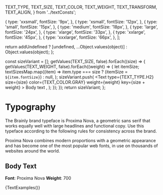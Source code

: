   TEXT_TYPE,
  TEXT_SIZE,
  TEXT_COLOR,
  TEXT_WEIGHT,
  TEXT_TRANSFORM,
  TEXT_ALIGN,
} from '../textConsts';

<Meta title="Foundation/Text" />


  {
    type: 'xxsmall',
    fontSize: '9px',
  },
  {
    type: 'xsmall',
    fontSize: '12px',
  },
  {
    type: 'small',
    fontSize: '15px',
  },
  {
    type: 'medium',
    fontSize: '18px',
  },
  {
    type: 'large',
    fontSize: '24px',
  },
  {
    type: 'xlarge',
    fontSize: '33px',
  },
  {
    type: 'xxlarge',
    fontSize: '45px',
  },
  {
    type: 'xxxlarge',
    fontSize: '66px',
  },
];

  return addUndefined
    ? [undefined, ...Object.values(object)]
    : Object.values(object);
};

  const sizeVariant = [];
  getValues(TEXT_SIZE, false).forEach((size) => {
    getValues(TEXT_WEIGHT, false).forEach((weight) => {
      let itemSize;
      textSizesMap.map((item) =>
        item.type === size ? (itemSize = `${item.fontSize}`) : null,
      );
      sizeVariant.push(
        <Text
          type={TEXT_TYPE.H2}
          size={size}
          color={TEXT_COLOR.GRAY}
          weight={weight}
          key={size + weight}
        >
          Body text
        </Text>,
      );
    });
  });
  return sizeVariant;
};

# Typography

The Brainly brand typeface is Proxima Nova, a geometric sans serif that works equally well with large headlines and functional copy. Use this typeface according to the following rules for consistency across the brand.

Proxima Nova combines modern proportions with a geometric appearance and has become one of the most popular web fonts, in use on thousands of websites around the world.

## Body Text

**Font**: Proxima Nova
**Weight**: 700

<Typeset>{TextExamples()}</Typeset>
